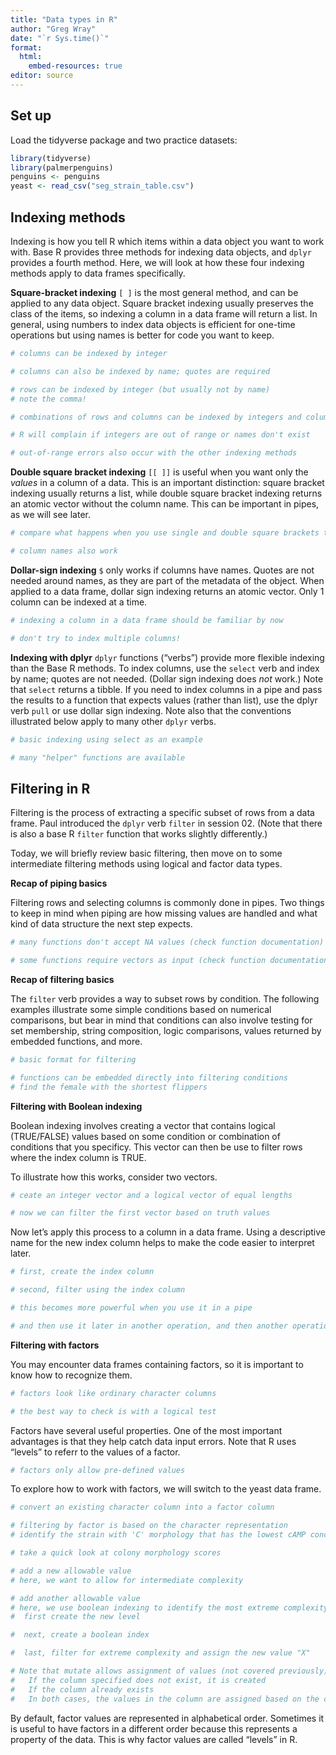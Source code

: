 ```yaml
---
title: "Data types in R"
author: "Greg Wray"
date: "`r Sys.time()`"
format: 
  html:
    embed-resources: true
editor: source
---
```


## Set up

Load the tidyverse package and two practice datasets:

```r
library(tidyverse)
library(palmerpenguins)
penguins <- penguins
yeast <- read_csv("seg_strain_table.csv")
```

## Indexing methods

Indexing is how you tell R which items within a data object you want to work with. Base R provides three methods for indexing data objects, and `dplyr` provides a fourth method. Here, we will look at how these four indexing methods apply to data frames specifically. 

**Square-bracket indexing** `[ ]` is the most general method, and can be applied to any data object. Square bracket indexing usually preserves the class of the items, so indexing a column in a data frame will return a list. In general, using numbers to index data objects is efficient for one-time operations but using names is better for code you want to keep. 

```r
# columns can be indexed by integer

# columns can also be indexed by name; quotes are required

# rows can be indexed by integer (but usually not by name)
# note the comma!

# combinations of rows and columns can be indexed by integers and column names

# R will complain if integers are out of range or names don't exist

# out-of-range errors also occur with the other indexing methods
```

**Double square bracket indexing** `[[ ]]` is useful when you want only the *values* in a column of a data. This is an important distinction: square bracket indexing usually returns a list, while double square bracket indexing returns an atomic vector without the column name. This can be important in pipes, as we will see later. 

```r
# compare what happens when you use single and double square brackets to index

# column names also work

```

**Dollar-sign indexing** `$` only works if columns have names. Quotes are not needed around names, as they are part of the metadata of the object. When applied to a data frame, dollar sign indexing returns an atomic vector. Only 1 column can be indexed at a time.

```r
# indexing a column in a data frame should be familiar by now

# don't try to index multiple columns!

```

**Indexing with dplyr** `dplyr` functions ("verbs") provide  more flexible indexing than the Base R methods. To index columns, use the `select` verb and index by name; quotes are not needed. (Dollar sign indexing does *not* work.) Note that `select` returns a tibble. If you need to index columns in a pipe and pass the results to a function that expects values (rather than list), use the dplyr verb `pull` or use dollar sign indexing. Note also that the conventions illustrated below apply to many other `dplyr` verbs. 

```r
# basic indexing using select as an example 

# many "helper" functions are available

```

## Filtering in R

Filtering is the process of extracting a specific subset of rows from a data frame. Paul introduced the `dplyr` verb `filter` in session 02. (Note that there is also a base R `filter` function that works slightly differently.) 

Today, we will briefly review basic filtering, then move on to some intermediate filtering methods using logical and factor data types.   

**Recap of piping basics**

Filtering rows and selecting columns is commonly done in pipes. Two things to keep in mind when piping are how missing values are handled and what kind of data structure the next step expects.  

```r
# many functions don't accept NA values (check function documentation)

# some functions require vectors as input (check function documentation)

```

**Recap of filtering basics**

The `filter` verb provides a way to subset rows by condition. The following examples illustrate some simple conditions based on numerical comparisons, but bear in mind that conditions can also involve testing for set membership, string composition, logic comparisons, values returned by embedded functions, and more.   

```r
# basic format for filtering

# functions can be embedded directly into filtering conditions
# find the female with the shortest flippers

```

**Filtering with Boolean indexing**  

Boolean indexing involves creating a vector that contains logical (TRUE/FALSE) values based on some condition or combination of conditions that you specificy. This vector can then be use to filter rows where the index column is TRUE.

To illustrate how this works, consider two vectors.

```r
# ceate an integer vector and a logical vector of equal lengths

# now we can filter the first vector based on truth values

```

Now let's apply this process to a column in a data frame. Using a descriptive name for the new index column helps to make the code easier to interpret later.

```r
# first, create the index column

# second, filter using the index column

# this becomes more powerful when you use it in a pipe  

# and then use it later in another operation, and then another operation...
```


**Filtering with factors** 

You may encounter data frames containing factors, so it is important to know how to recognize them. 

```r
# factors look like ordinary character columns

# the best way to check is with a logical test

```

Factors have several useful properties. One of the most important advantages is that they help catch data input errors. Note that R uses "levels" to referr to the values of a factor. 

```r
# factors only allow pre-defined values

```

To explore how to work with factors, we will switch to the yeast data frame.  

```r
# convert an existing character column into a factor column

# filtering by factor is based on the character representation
# identify the strain with 'C' morphology that has the lowest cAMP concentration

# take a quick look at colony morphology scores

# add a new allowable value
# here, we want to allow for intermediate complexity 

# add another allowable value
# here, we use boolean indexing to identify the most extreme complexity
#  first create the new level

#  next, create a boolean index

#  last, filter for extreme complexity and assign the new value "X"

# Note that mutate allows assignment of values (not covered previously). 
#   If the column specified does not exist, it is created
#   If the column already exists
#   In both cases, the values in the column are assigned based on the condition
```

By default, factor values are represented in alphabetical order. Sometimes it is useful to have factors in a different order because this represents a property of the data. This is why factor values are called "levels" in R. 

```r

```



